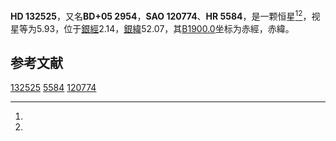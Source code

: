 {{Starbox begin
| name = HD 132525
}}
{{Starbox observe
| epoch = [[J2000.0|J2000.0]]
| constell = {{星座名待查}}<ref name=SIMBAD>{{cite web
 | url=http://simbad.u-strasbg.fr/simbad/sim-id?Ident=HR+5584
 | title =Pulsating variable Star
 | publisher=Centre de Données astronomiques de Strasbourg
 | work=SIMBAD
 | accessdate=2012-07-13}}</ref><ref name=DATA>{{cite web
 | url=http://vizier.u-strasbg.fr/viz-bin/VizieR-5?-out.add=.&-source=5050&-corr=PK=HR&-out.max=9999&HR=5584
 | title=VizieR Detailed Page
 | accessdate=2012-07-13
 | archive-date=2016-03-04
 | archive-url=https://web.archive.org/web/20160304223640/http://vizier.u-strasbg.fr/viz-bin/VizieR-5?-out.add=.&-source=5050&-corr=PK=HR&-out.max=9999&HR=5584
 | dead-url=no
 }}</ref>
| 星官 = 
| ra = {{RA|14|59|23.1}}<ref name=SIMBAD /><ref name=DATA />
| dec = {{DEC|+4|34|4}}<ref name=SIMBAD /><ref name=DATA />
| appmag_v = 5.93<ref name=SIMBAD /><ref name=DATA />
}}
{{Starbox character
| class = M2III<ref name=SIMBAD /><ref name=DATA />
| b-v = 1.6<ref name=SIMBAD /><ref name=DATA />
| u-b = 1.9<ref name=SIMBAD /><ref name=DATA />
| r-i = <ref name=SIMBAD /><ref name=DATA />
| variable = 
}}
{{Starbox astrometry
| radial_v = 1.9
| prop_mo_ra = -12
| parallax = 
| p_error = 
}}
{{Starbox catalog
| names =BD+05 2954，[[SAO星表|SAO]] 120774，[[HD星表|HD]] 132525，[[HR星表|HR]] 5584}}
{{Starbox reference |Simbad=HR+5584}}
{{Starbox end}}

'''HD 132525'''，又名'''BD+05 2954'''，'''SAO 120774'''、'''HR 5584'''，是一颗恒星<ref name=SIMBAD /><ref name=DATA />，视星等为5.93，位于[[銀道座標系|銀經]]2.14，[[銀道座標系|銀緯]]52.07，其[[B1900.0|B1900.0]]坐标为赤經{{RA|14|54|23.5}}，赤緯{{DEC|+4|52.07|1}}。

== 参考文献 ==
{{reflist}}

{{star-stub}}

[[Category:HD和HDE天體|132525]]
[[Category:HR天體|5584]]
[[Category:SAO天體|120774]]